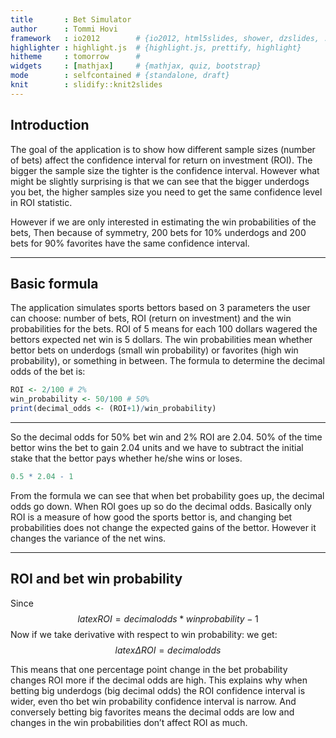 ```yaml
---
title       : Bet Simulator
author      : Tommi Hovi
framework   : io2012        # {io2012, html5slides, shower, dzslides, ...}
highlighter : highlight.js  # {highlight.js, prettify, highlight}
hitheme     : tomorrow      # 
widgets     : [mathjax]     # {mathjax, quiz, bootstrap}
mode        : selfcontained # {standalone, draft}
knit        : slidify::knit2slides
---
```


## Introduction

The goal of the application is to show how different sample sizes (number of bets) affect the confidence interval for return on investment (ROI). The bigger the sample size the tighter is the confidence interval. However what might be slightly surprising is that we can see that the bigger underdogs you bet, the higher samples size you need to get the same confidence level in ROI statistic. 

However if we are only interested in estimating the win probabilities of the bets, Then because of symmetry, 200 bets for 10% underdogs and 200 bets for 90% favorites have the same confidence interval. 

---

## Basic formula

The application simulates sports bettors based on 3 parameters the user can choose: number of bets, ROI (return on investment) and the win probabilities for the bets. ROI of 5 means for each 100 dollars wagered the bettors expected net win is 5 dollars. The win probabilities mean whether bettor bets on underdogs (small win probability) or favorites (high win probability), or something in between. The formula to determine the decimal odds of the bet is:


```r
ROI <- 2/100 # 2%
win_probability <- 50/100 # 50%
print(decimal_odds <- (ROI+1)/win_probability)
```

---

So the decimal odds for 50% bet win and 2% ROI are 2.04. 50% of the time bettor wins the bet to gain 2.04 units and we have to subtract the initial stake that the bettor pays whether he/she wins or loses.

```r
0.5 * 2.04 - 1 
```

From the formula we can see that when bet probability goes up, the decimal odds go down. When ROI goes up so do the decimal odds. Basically only ROI is a measure of how good the sports bettor is, and changing bet probabilities does not change the expected gains of the bettor. However it changes the variance of the net wins.

---

## ROI and bet win probability

Since $$latex ROI = decimal odds * win probability -1$$ Now if we take derivative with respect to win probability:
we get:
$$latex
\Delta ROI = decimal odds
$$

This means that one percentage point change in the bet probability changes ROI more if the decimal odds are high. This explains why when betting big underdogs (big decimal odds) the ROI confidence interval is wider, even tho bet win probability confidence interval is narrow. And conversely betting big favorites means the decimal odds are low and changes in the win probabilities don't affect ROI as much.